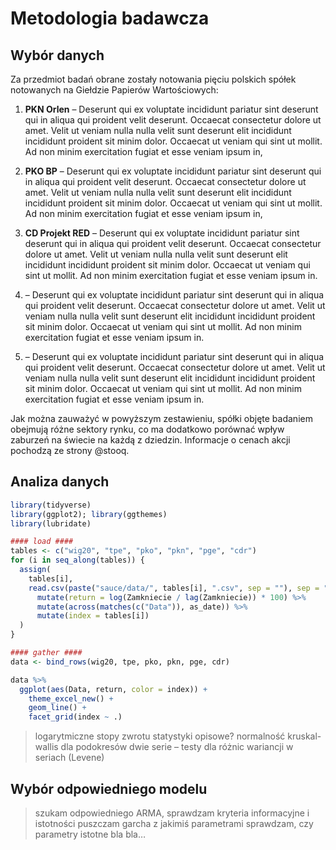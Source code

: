 # Metodologia badawcza

```{=latex}
\fancyhead[LO]{\textbf{\small{Metodologia badawcza}}}
\renewcommand{\headrulewidth}{0.5pt}
```

## Wybór danych

Za przedmiot badań obrane zostały notowania pięciu polskich spółek notowanych na Giełdzie Papierów Wartościowych:

1. **PKN Orlen** -- \AAA{parę słów o nich}
Deserunt qui ex voluptate incididunt pariatur sint deserunt qui in aliqua qui proident velit deserunt. Occaecat consectetur dolore ut amet. Velit ut veniam nulla nulla velit sunt deserunt elit incididunt incididunt proident sit minim dolor. Occaecat ut veniam qui sint ut mollit. Ad non minim exercitation fugiat et esse veniam ipsum in,

2. **PKO BP** -- \AAA{parę słów o nich}
Deserunt qui ex voluptate incididunt pariatur sint deserunt qui in aliqua qui proident velit deserunt. Occaecat consectetur dolore ut amet. Velit ut veniam nulla nulla velit sunt deserunt elit incididunt incididunt proident sit minim dolor. Occaecat ut veniam qui sint ut mollit. Ad non minim exercitation fugiat et esse veniam ipsum in,

3. **CD Projekt RED** -- \AAA{parę słów o nich}
Deserunt qui ex voluptate incididunt pariatur sint deserunt qui in aliqua qui proident velit deserunt. Occaecat consectetur dolore ut amet. Velit ut veniam nulla nulla velit sunt deserunt elit incididunt incididunt proident sit minim dolor. Occaecat ut veniam qui sint ut mollit. Ad non minim exercitation fugiat et esse veniam ipsum in.

4. \AAA{Jeszcze ktoś} -- \AAA{parę słów o nich}
Deserunt qui ex voluptate incididunt pariatur sint deserunt qui in aliqua qui proident velit deserunt. Occaecat consectetur dolore ut amet. Velit ut veniam nulla nulla velit sunt deserunt elit incididunt incididunt proident sit minim dolor. Occaecat ut veniam qui sint ut mollit. Ad non minim exercitation fugiat et esse veniam ipsum in.

5. \AAA{Jeszcze ktoś} -- \AAA{parę słów o nich}
Deserunt qui ex voluptate incididunt pariatur sint deserunt qui in aliqua qui proident velit deserunt. Occaecat consectetur dolore ut amet. Velit ut veniam nulla nulla velit sunt deserunt elit incididunt incididunt proident sit minim dolor. Occaecat ut veniam qui sint ut mollit. Ad non minim exercitation fugiat et esse veniam ipsum in.

Jak można zauważyć w powyższym zestawieniu, spółki objęte badaniem obejmują różne sektory rynku, co ma dodatkowo porównać wpływ zaburzeń na świecie na każdą z dziedzin.
Informacje o cenach akcji pochodzą ze strony @stooq. \AAA{Co to za strona? może z ich about?}


\ghost{Mollit in eu ex nulla velit non ullamco proident id. Do amet quis pariatur anim incididunt. Est nostrud labore enim duis ipsum nisi nostrud reprehenderit sint aliquip dolor anim exercitation.}

\ghost{Aliquip adipisicing commodo est Lorem. Duis eu est pariatur duis quis cupidatat exercitation cillum labore quis mollit ipsum ullamco elit. Consequat pariatur labore incididunt exercitation irure qui. Ex cupidatat irure in occaecat irure veniam aliqua non culpa voluptate in dolor laborum ad.}

\ghost{Ullamco eu in occaecat quis enim sit magna incididunt. Consequat sit aliquip ut esse sit laborum. Amet aliqua elit id amet culpa Lorem irure deserunt laboris. Consequat culpa duis eu minim ipsum elit amet magna excepteur voluptate dolore non laborum. Sit exercitation ex Lorem pariatur dolore adipisicing. Aute enim ullamco culpa duis ut. Qui ullamco veniam aute et sint aute aute dolore laboris voluptate.}

\ghost{Mollit in eu ex nulla velit non ullamco proident id. Do amet quis pariatur anim incididunt. Est nostrud labore enim duis ipsum nisi nostrud reprehenderit sint aliquip dolor anim exercitation.}

\ghost{Aliquip adipisicing commodo est Lorem. Duis eu est pariatur duis quis cupidatat exercitation cillum labore quis mollit ipsum ullamco elit. Consequat pariatur labore incididunt exercitation irure qui. Ex cupidatat irure in occaecat irure veniam aliqua non culpa voluptate in dolor laborum ad.}

\ghost{Ullamco eu in occaecat quis enim sit magna incididunt. Consequat sit aliquip ut esse sit laborum. Amet aliqua elit id amet culpa Lorem irure deserunt laboris. Consequat culpa duis eu minim ipsum elit amet magna excepteur voluptate dolore non laborum. Sit exercitation ex Lorem pariatur dolore adipisicing. Aute enim ullamco culpa duis ut. Qui ullamco veniam aute et sint aute aute dolore laboris voluptate.}

\ghost{Mollit in eu ex nulla velit non ullamco proident id. Do amet quis pariatur anim incididunt. Est nostrud labore enim duis ipsum nisi nostrud reprehenderit sint aliquip dolor anim exercitation.}

\ghost{Aliquip adipisicing commodo est Lorem. Duis eu est pariatur duis quis cupidatat exercitation cillum labore quis mollit ipsum ullamco elit. Consequat pariatur labore incididunt exercitation irure qui. Ex cupidatat irure in occaecat irure veniam aliqua non culpa voluptate in dolor laborum ad.}

\ghost{Mollit in eu ex nulla velit non ullamco proident id. Do amet quis pariatur anim incididunt. Est nostrud labore enim duis ipsum nisi nostrud reprehenderit sint aliquip dolor anim exercitation.}

\ghost{Aliquip adipisicing commodo est Lorem. Duis eu est pariatur duis quis cupidatat exercitation cillum labore quis mollit ipsum ullamco elit. Consequat pariatur labore incididunt exercitation irure qui. Ex cupidatat irure in occaecat irure veniam aliqua non culpa voluptate in dolor laborum ad.}

\ghost{Ullamco eu in occaecat quis enim sit magna incididunt. Consequat sit aliquip ut esse sit laborum. Amet aliqua elit id amet culpa Lorem irure deserunt laboris. Consequat culpa duis eu minim ipsum elit amet magna excepteur voluptate dolore non laborum. Sit exercitation ex Lorem pariatur dolore adipisicing. Aute enim ullamco culpa duis ut. Qui ullamco veniam aute et sint aute aute dolore laboris voluptate.}

\ghost{Mollit in eu ex nulla velit non ullamco proident id. Do amet quis pariatur anim incididunt. Est nostrud labore enim duis ipsum nisi nostrud reprehenderit sint aliquip dolor anim exercitation.}

\ghost{Aliquip adipisicing commodo est Lorem. Duis eu est pariatur duis quis cupidatat exercitation cillum labore quis mollit ipsum ullamco elit. Consequat pariatur labore incididunt exercitation irure qui. Ex cupidatat irure in occaecat irure veniam aliqua non culpa voluptate in dolor laborum ad.}

\ghost{Ullamco eu in occaecat quis enim sit magna incididunt. Consequat sit aliquip ut esse sit laborum. Amet aliqua elit id amet culpa Lorem irure deserunt laboris. Consequat culpa duis eu minim ipsum elit amet magna excepteur voluptate dolore non laborum. Sit exercitation ex Lorem pariatur dolore adipisicing. Aute enim ullamco culpa duis ut. Qui ullamco veniam aute et sint aute aute dolore laboris voluptate.}

\ghost{Mollit in eu ex nulla velit non ullamco proident id. Do amet quis pariatur anim incididunt. Est nostrud labore enim duis ipsum nisi nostrud reprehenderit sint aliquip dolor anim exercitation.}

\ghost{Aliquip adipisicing commodo est Lorem. Duis eu est pariatur duis quis cupidatat exercitation cillum labore quis mollit ipsum ullamco elit. Consequat pariatur labore incididunt exercitation irure qui. Ex cupidatat irure in occaecat irure veniam aliqua non culpa voluptate in dolor laborum ad.}

\ghost{Ullamco eu in occaecat quis enim sit magna incididunt. Consequat sit aliquip ut esse sit laborum. Amet aliqua elit id amet culpa Lorem irure deserunt laboris. Consequat culpa duis eu minim ipsum elit amet magna excepteur voluptate dolore non laborum. Sit exercitation ex Lorem pariatur dolore adipisicing. Aute enim ullamco culpa duis ut. Qui ullamco veniam aute et sint aute aute dolore laboris voluptate.}

\ghost{Mollit in eu ex nulla velit non ullamco proident id. Do amet quis pariatur anim incididunt. Est nostrud labore enim duis ipsum nisi nostrud reprehenderit sint aliquip dolor anim exercitation.}

\ghost{Aliquip adipisicing commodo est Lorem. Duis eu est pariatur duis quis cupidatat exercitation cillum labore quis mollit ipsum ullamco elit. Consequat pariatur labore incididunt exercitation irure qui. Ex cupidatat irure in occaecat irure veniam aliqua non culpa voluptate in dolor laborum ad.}

\ghost{Mollit in eu ex nulla velit non ullamco proident id. Do amet quis pariatur anim incididunt. Est nostrud labore enim duis ipsum nisi nostrud reprehenderit sint aliquip dolor anim exercitation.}

\ghost{Aliquip adipisicing commodo est Lorem. Duis eu est pariatur duis quis cupidatat exercitation cillum labore quis mollit ipsum ullamco elit. Consequat pariatur labore incididunt exercitation irure qui. Ex cupidatat irure in occaecat irure veniam aliqua non culpa voluptate in dolor laborum ad.}

\ghost{Ullamco eu in occaecat quis enim sit magna incididunt. Consequat sit aliquip ut esse sit laborum. Amet aliqua elit id amet culpa Lorem irure deserunt laboris. Consequat culpa duis eu minim ipsum elit amet magna excepteur voluptate dolore non laborum. Sit exercitation ex Lorem pariatur dolore adipisicing. Aute enim ullamco culpa duis ut. Qui ullamco veniam aute et sint aute aute dolore laboris voluptate.}

## Analiza danych

```r
library(tidyverse)
library(ggplot2); library(ggthemes)
library(lubridate)
```

```r
#### load ####
tables <- c("wig20", "tpe", "pko", "pkn", "pge", "cdr")
for (i in seq_along(tables)) {
  assign(
    tables[i],
    read.csv(paste("sauce/data/", tables[i], ".csv", sep = ""), sep = ";") %>%
      mutate(return = log(Zamkniecie / lag(Zamkniecie)) * 100) %>%
      mutate(across(matches(c("Data")), as_date)) %>%
      mutate(index = tables[i])
  )
}

#### gather ####
data <- bind_rows(wig20, tpe, pko, pkn, pge, cdr)
```

```r
data %>%
  ggplot(aes(Data, return, color = index)) +
    theme_excel_new() +
    geom_line() +
    facet_grid(index ~ .)
```

> logarytmiczne stopy zwrotu
> statystyki opisowe?
> normalność
> kruskal-wallis dla podokresów
> dwie serie -- testy dla różnic wariancji w seriach (Levene)

\ghost{Mollit in eu ex nulla velit non ullamco proident id. Do amet quis pariatur anim incididunt. Est nostrud labore enim duis ipsum nisi nostrud reprehenderit sint aliquip dolor anim exercitation.}

\ghost{Aliquip adipisicing commodo est Lorem. Duis eu est pariatur duis quis cupidatat exercitation cillum labore quis mollit ipsum ullamco elit. Consequat pariatur labore incididunt exercitation irure qui. Ex cupidatat irure in occaecat irure veniam aliqua non culpa voluptate in dolor laborum ad.}

\ghost{Ullamco eu in occaecat quis enim sit magna incididunt. Consequat sit aliquip ut esse sit laborum. Amet aliqua elit id amet culpa Lorem irure deserunt laboris. Consequat culpa duis eu minim ipsum elit amet magna excepteur voluptate dolore non laborum. Sit exercitation ex Lorem pariatur dolore adipisicing. Aute enim ullamco culpa duis ut. Qui ullamco veniam aute et sint aute aute dolore laboris voluptate.}

\ghost{Mollit in eu ex nulla velit non ullamco proident id. Do amet quis pariatur anim incididunt. Est nostrud labore enim duis ipsum nisi nostrud reprehenderit sint aliquip dolor anim exercitation.}

\ghost{Aliquip adipisicing commodo est Lorem. Duis eu est pariatur duis quis cupidatat exercitation cillum labore quis mollit ipsum ullamco elit. Consequat pariatur labore incididunt exercitation irure qui. Ex cupidatat irure in occaecat irure veniam aliqua non culpa voluptate in dolor laborum ad.}

\ghost{Ullamco eu in occaecat quis enim sit magna incididunt. Consequat sit aliquip ut esse sit laborum. Amet aliqua elit id amet culpa Lorem irure deserunt laboris. Consequat culpa duis eu minim ipsum elit amet magna excepteur voluptate dolore non laborum. Sit exercitation ex Lorem pariatur dolore adipisicing. Aute enim ullamco culpa duis ut. Qui ullamco veniam aute et sint aute aute dolore laboris voluptate.}

\ghost{Mollit in eu ex nulla velit non ullamco proident id. Do amet quis pariatur anim incididunt. Est nostrud labore enim duis ipsum nisi nostrud reprehenderit sint aliquip dolor anim exercitation.}

\ghost{Aliquip adipisicing commodo est Lorem. Duis eu est pariatur duis quis cupidatat exercitation cillum labore quis mollit ipsum ullamco elit. Consequat pariatur labore incididunt exercitation irure qui. Ex cupidatat irure in occaecat irure veniam aliqua non culpa voluptate in dolor laborum ad.}

\ghost{Mollit in eu ex nulla velit non ullamco proident id. Do amet quis pariatur anim incididunt. Est nostrud labore enim duis ipsum nisi nostrud reprehenderit sint aliquip dolor anim exercitation.}

\ghost{Aliquip adipisicing commodo est Lorem. Duis eu est pariatur duis quis cupidatat exercitation cillum labore quis mollit ipsum ullamco elit. Consequat pariatur labore incididunt exercitation irure qui. Ex cupidatat irure in occaecat irure veniam aliqua non culpa voluptate in dolor laborum ad.}

\ghost{Ullamco eu in occaecat quis enim sit magna incididunt. Consequat sit aliquip ut esse sit laborum. Amet aliqua elit id amet culpa Lorem irure deserunt laboris. Consequat culpa duis eu minim ipsum elit amet magna excepteur voluptate dolore non laborum. Sit exercitation ex Lorem pariatur dolore adipisicing. Aute enim ullamco culpa duis ut. Qui ullamco veniam aute et sint aute aute dolore laboris voluptate.}

\ghost{Mollit in eu ex nulla velit non ullamco proident id. Do amet quis pariatur anim incididunt. Est nostrud labore enim duis ipsum nisi nostrud reprehenderit sint aliquip dolor anim exercitation.}

\ghost{Aliquip adipisicing commodo est Lorem. Duis eu est pariatur duis quis cupidatat exercitation cillum labore quis mollit ipsum ullamco elit. Consequat pariatur labore incididunt exercitation irure qui. Ex cupidatat irure in occaecat irure veniam aliqua non culpa voluptate in dolor laborum ad.}

\ghost{Ullamco eu in occaecat quis enim sit magna incididunt. Consequat sit aliquip ut esse sit laborum. Amet aliqua elit id amet culpa Lorem irure deserunt laboris. Consequat culpa duis eu minim ipsum elit amet magna excepteur voluptate dolore non laborum. Sit exercitation ex Lorem pariatur dolore adipisicing. Aute enim ullamco culpa duis ut. Qui ullamco veniam aute et sint aute aute dolore laboris voluptate.}

\ghost{Mollit in eu ex nulla velit non ullamco proident id. Do amet quis pariatur anim incididunt. Est nostrud labore enim duis ipsum nisi nostrud reprehenderit sint aliquip dolor anim exercitation.}

\ghost{Aliquip adipisicing commodo est Lorem. Duis eu est pariatur duis quis cupidatat exercitation cillum labore quis mollit ipsum ullamco elit. Consequat pariatur labore incididunt exercitation irure qui. Ex cupidatat irure in occaecat irure veniam aliqua non culpa voluptate in dolor laborum ad.}

\ghost{Ullamco eu in occaecat quis enim sit magna incididunt. Consequat sit aliquip ut esse sit laborum. Amet aliqua elit id amet culpa Lorem irure deserunt laboris. Consequat culpa duis eu minim ipsum elit amet magna excepteur voluptate dolore non laborum. Sit exercitation ex Lorem pariatur dolore adipisicing. Aute enim ullamco culpa duis ut. Qui ullamco veniam aute et sint aute aute dolore laboris voluptate.}

\ghost{Mollit in eu ex nulla velit non ullamco proident id. Do amet quis pariatur anim incididunt. Est nostrud labore enim duis ipsum nisi nostrud reprehenderit sint aliquip dolor anim exercitation.}

\ghost{Aliquip adipisicing commodo est Lorem. Duis eu est pariatur duis quis cupidatat exercitation cillum labore quis mollit ipsum ullamco elit. Consequat pariatur labore incididunt exercitation irure qui. Ex cupidatat irure in occaecat irure veniam aliqua non culpa voluptate in dolor laborum ad.}

\ghost{Mollit in eu ex nulla velit non ullamco proident id. Do amet quis pariatur anim incididunt. Est nostrud labore enim duis ipsum nisi nostrud reprehenderit sint aliquip dolor anim exercitation.}

\ghost{Aliquip adipisicing commodo est Lorem. Duis eu est pariatur duis quis cupidatat exercitation cillum labore quis mollit ipsum ullamco elit. Consequat pariatur labore incididunt exercitation irure qui. Ex cupidatat irure in occaecat irure veniam aliqua non culpa voluptate in dolor laborum ad.}

\ghost{Ullamco eu in occaecat quis enim sit magna incididunt. Consequat sit aliquip ut esse sit laborum. Amet aliqua elit id amet culpa Lorem irure deserunt laboris. Consequat culpa duis eu minim ipsum elit amet magna excepteur voluptate dolore non laborum. Sit exercitation ex Lorem pariatur dolore adipisicing. Aute enim ullamco culpa duis ut. Qui ullamco veniam aute et sint aute aute dolore laboris voluptate.}

## Wybór odpowiedniego modelu

> szukam odpowiedniego ARMA, sprawdzam kryteria informacyjne i istotności
> puszczam garcha z jakimiś parametrami
> sprawdzam, czy parametry istotne
> bla bla...

\ghost{Mollit in eu ex nulla velit non ullamco proident id. Do amet quis pariatur anim incididunt. Est nostrud labore enim duis ipsum nisi nostrud reprehenderit sint aliquip dolor anim exercitation.}

\ghost{Aliquip adipisicing commodo est Lorem. Duis eu est pariatur duis quis cupidatat exercitation cillum labore quis mollit ipsum ullamco elit. Consequat pariatur labore incididunt exercitation irure qui. Ex cupidatat irure in occaecat irure veniam aliqua non culpa voluptate in dolor laborum ad.}

\ghost{Ullamco eu in occaecat quis enim sit magna incididunt. Consequat sit aliquip ut esse sit laborum. Amet aliqua elit id amet culpa Lorem irure deserunt laboris. Consequat culpa duis eu minim ipsum elit amet magna excepteur voluptate dolore non laborum. Sit exercitation ex Lorem pariatur dolore adipisicing. Aute enim ullamco culpa duis ut. Qui ullamco veniam aute et sint aute aute dolore laboris voluptate.}

\ghost{Mollit in eu ex nulla velit non ullamco proident id. Do amet quis pariatur anim incididunt. Est nostrud labore enim duis ipsum nisi nostrud reprehenderit sint aliquip dolor anim exercitation.}

\ghost{Aliquip adipisicing commodo est Lorem. Duis eu est pariatur duis quis cupidatat exercitation cillum labore quis mollit ipsum ullamco elit. Consequat pariatur labore incididunt exercitation irure qui. Ex cupidatat irure in occaecat irure veniam aliqua non culpa voluptate in dolor laborum ad.}

\ghost{Ullamco eu in occaecat quis enim sit magna incididunt. Consequat sit aliquip ut esse sit laborum. Amet aliqua elit id amet culpa Lorem irure deserunt laboris. Consequat culpa duis eu minim ipsum elit amet magna excepteur voluptate dolore non laborum. Sit exercitation ex Lorem pariatur dolore adipisicing. Aute enim ullamco culpa duis ut. Qui ullamco veniam aute et sint aute aute dolore laboris voluptate.}

\ghost{Mollit in eu ex nulla velit non ullamco proident id. Do amet quis pariatur anim incididunt. Est nostrud labore enim duis ipsum nisi nostrud reprehenderit sint aliquip dolor anim exercitation.}

\ghost{Aliquip adipisicing commodo est Lorem. Duis eu est pariatur duis quis cupidatat exercitation cillum labore quis mollit ipsum ullamco elit. Consequat pariatur labore incididunt exercitation irure qui. Ex cupidatat irure in occaecat irure veniam aliqua non culpa voluptate in dolor laborum ad.}

\ghost{Mollit in eu ex nulla velit non ullamco proident id. Do amet quis pariatur anim incididunt. Est nostrud labore enim duis ipsum nisi nostrud reprehenderit sint aliquip dolor anim exercitation.}

\ghost{Aliquip adipisicing commodo est Lorem. Duis eu est pariatur duis quis cupidatat exercitation cillum labore quis mollit ipsum ullamco elit. Consequat pariatur labore incididunt exercitation irure qui. Ex cupidatat irure in occaecat irure veniam aliqua non culpa voluptate in dolor laborum ad.}

\ghost{Ullamco eu in occaecat quis enim sit magna incididunt. Consequat sit aliquip ut esse sit laborum. Amet aliqua elit id amet culpa Lorem irure deserunt laboris. Consequat culpa duis eu minim ipsum elit amet magna excepteur voluptate dolore non laborum. Sit exercitation ex Lorem pariatur dolore adipisicing. Aute enim ullamco culpa duis ut. Qui ullamco veniam aute et sint aute aute dolore laboris voluptate.}

\ghost{Mollit in eu ex nulla velit non ullamco proident id. Do amet quis pariatur anim incididunt. Est nostrud labore enim duis ipsum nisi nostrud reprehenderit sint aliquip dolor anim exercitation.}

\ghost{Aliquip adipisicing commodo est Lorem. Duis eu est pariatur duis quis cupidatat exercitation cillum labore quis mollit ipsum ullamco elit. Consequat pariatur labore incididunt exercitation irure qui. Ex cupidatat irure in occaecat irure veniam aliqua non culpa voluptate in dolor laborum ad.}

\ghost{Ullamco eu in occaecat quis enim sit magna incididunt. Consequat sit aliquip ut esse sit laborum. Amet aliqua elit id amet culpa Lorem irure deserunt laboris. Consequat culpa duis eu minim ipsum elit amet magna excepteur voluptate dolore non laborum. Sit exercitation ex Lorem pariatur dolore adipisicing. Aute enim ullamco culpa duis ut. Qui ullamco veniam aute et sint aute aute dolore laboris voluptate.}

\ghost{Mollit in eu ex nulla velit non ullamco proident id. Do amet quis pariatur anim incididunt. Est nostrud labore enim duis ipsum nisi nostrud reprehenderit sint aliquip dolor anim exercitation.}

\ghost{Aliquip adipisicing commodo est Lorem. Duis eu est pariatur duis quis cupidatat exercitation cillum labore quis mollit ipsum ullamco elit. Consequat pariatur labore incididunt exercitation irure qui. Ex cupidatat irure in occaecat irure veniam aliqua non culpa voluptate in dolor laborum ad.}

\ghost{Ullamco eu in occaecat quis enim sit magna incididunt. Consequat sit aliquip ut esse sit laborum. Amet aliqua elit id amet culpa Lorem irure deserunt laboris. Consequat culpa duis eu minim ipsum elit amet magna excepteur voluptate dolore non laborum. Sit exercitation ex Lorem pariatur dolore adipisicing. Aute enim ullamco culpa duis ut. Qui ullamco veniam aute et sint aute aute dolore laboris voluptate.}

\ghost{Mollit in eu ex nulla velit non ullamco proident id. Do amet quis pariatur anim incididunt. Est nostrud labore enim duis ipsum nisi nostrud reprehenderit sint aliquip dolor anim exercitation.}

\ghost{Aliquip adipisicing commodo est Lorem. Duis eu est pariatur duis quis cupidatat exercitation cillum labore quis mollit ipsum ullamco elit. Consequat pariatur labore incididunt exercitation irure qui. Ex cupidatat irure in occaecat irure veniam aliqua non culpa voluptate in dolor laborum ad.}

\ghost{Mollit in eu ex nulla velit non ullamco proident id. Do amet quis pariatur anim incididunt. Est nostrud labore enim duis ipsum nisi nostrud reprehenderit sint aliquip dolor anim exercitation.}

\ghost{Aliquip adipisicing commodo est Lorem. Duis eu est pariatur duis quis cupidatat exercitation cillum labore quis mollit ipsum ullamco elit. Consequat pariatur labore incididunt exercitation irure qui. Ex cupidatat irure in occaecat irure veniam aliqua non culpa voluptate in dolor laborum ad.}

\ghost{Ullamco eu in occaecat quis enim sit magna incididunt. Consequat sit aliquip ut esse sit laborum. Amet aliqua elit id amet culpa Lorem irure deserunt laboris. Consequat culpa duis eu minim ipsum elit amet magna excepteur voluptate dolore non laborum. Sit exercitation ex Lorem pariatur dolore adipisicing. Aute enim ullamco culpa duis ut. Qui ullamco veniam aute et sint aute aute dolore laboris voluptate.}